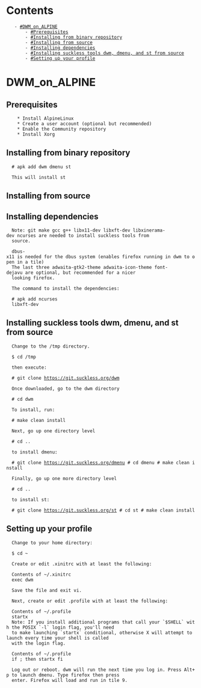 = Contents =
    - [[#DWM_on_ALPINE]]
        - [[#Prerequisites]]
        - [[#Installing from binary repository]]
        - [[#Installing from source]]
        - [[#Installing dependencies]]
        - [[#Installing suckless tools dwm, dmenu, and st from source]]
        - [[#Setting up your profile]]

= DWM_on_ALPINE =

== Prerequisites ==

     * Install AlpineLinux
     * Create a user account (optional but recommended)
     * Enable the Community repository
     * Install Xorg

== Installing from binary repository ==

   # apk add dwm dmenu st

   This will install st

== Installing from source ==

== Installing dependencies ==

   Note: git make gcc g++ libx11-dev libxft-dev libxinerama-dev ncurses are needed to install suckless tools from
   source.

   dbus-x11 is needed for the dbus system (enables firefox running in dwm to open in a tile)
   The last three adwaita-gtk2-theme adwaita-icon-theme font-dejavu are optional, but recommended for a nicer
   looking firefox.

   The command to install the dependencies:

   # apk add ncurses
   libxft-dev

== Installing suckless tools dwm, dmenu, and st from source ==

   Change to the /tmp directory.

   $ cd /tmp

   then execute:

   # git clone https://git.suckless.org/dwm

   Once downloaded, go to the dwm directory

   # cd dwm

   To install, run:

   # make clean install

   Next, go up one directory level

   # cd ..

   to install dmenu:

   # git clone https://git.suckless.org/dmenu # cd dmenu # make clean install

   Finally, go up one more directory level

   # cd ..

   to install st:

   # git clone https://git.suckless.org/st # cd st # make clean install

== Setting up your profile ==

   Change to your home directory:

   $ cd ~

   Create or edit .xinitrc with at least the following:

   Contents of ~/.xinitrc
   exec dwm

   Save the file and exit vi.

   Next, create or edit .profile with at least the following:

   Contents of ~/.profile
   startx
   Note: If you install additional programs that call your `$SHELL` with the POSIX `-l` login flag, you'll need
   to make launching `startx` conditional, otherwise X will attempt to launch every time your shell is called
   with the login flag.

   Contents of ~/.profile
   if ; then startx fi

   Log out or reboot. dwm will run the next time you log in. Press Alt+p to launch dmenu. Type firefox then press
   enter. Firefox will load and run in tile 9.

